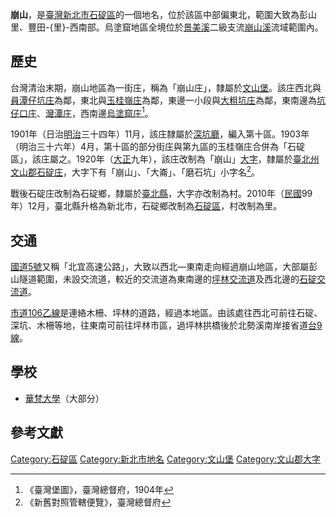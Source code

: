 {{noteTA
|1 = zh-cn:庄; zh-hk:庄; zh-tw:庄;
}}
'''崩山'''，是[[臺灣|臺灣]][[新北市|新北市]][[石碇區|石碇區]]的一個地名，位於該區中部偏東北，範圍大致為彭山里、豐田-{里}-西南部。烏塗窟地區全境位於[[景美溪|景美溪]]二級支流[[崩山溪|崩山溪]]流域範圍內。

==歷史==
台灣清治末期，崩山地區為一街庄，稱為「崩山庄」，隸屬於[[文山堡|文山堡]]。該庄西北與[[員潭仔坑庄|員潭仔坑庄]]為鄰，東北與[[玉桂嶺庄|玉桂嶺庄]]為鄰，東邊一小段與[[大粗坑庄|大粗坑庄]]為鄰，東南邊為[[坑子口_(新北市)|坑仔口庄]]、[[灣潭庄|灣潭庄]]，西南邊[[烏塗窟_(新北市)|烏塗窟庄]]<ref>《臺灣堡圖》，臺灣總督府，1904年</ref>。

1901年（日治[[明治|明治]]三十四年）11月，該庄隸屬於[[深坑廳|深坑廳]]，編入第十區。1903年（明治三十六年）4月，第十區的部分街庄與第九區的玉桂嶺庄合併為「石碇區」，該庄屬之。1920年（[[大正|大正]]九年），該庄改制為「崩山」[[大字|大字]]，隸屬於[[臺北州|臺北州]][[文山郡|文山郡]][[石碇庄|石碇庄]]，大字下有「崩山」、「大崙」、「磨石坑」小字名<ref>《新舊對照管轄便覽》，臺灣總督府</ref>。

戰後石碇庄改制為石碇鄉，隸屬於[[臺北縣|臺北縣]]，大字亦改制為村。2010年（[[中華民國|民國]]99年）12月，臺北縣升格為新北市，石碇鄉改制為[[石碇區|石碇區]]，村改制為里。

==交通==
[[蔣渭水高速公路|國道5號]]又稱「北宜高速公路」，大致以西北—東南走向經過崩山地區，大部屬彭山隧道範圍，未設交流道，較近的交流道為東南邊的[[坪林交流道|坪林交流道]]及西北邊的[[石碇交流道|石碇交流道]]。

[[市道106乙線|市道106乙線]]是連絡木柵、坪林的道路，經過本地區。由該處往西北可前往石碇、深坑、木柵等地，往東南可前往坪林市區，過坪林拱橋後於北勢溪南岸接省道[[台9線|台9線]]。

==學校==
*[[華梵大學|華梵大學]]（大部分）

==參考文獻==
{{reflist}}

{{文山郡}}

[[Category:石碇區|Category:石碇區]]
[[Category:新北市地名|Category:新北市地名]]
[[Category:文山堡|Category:文山堡]]
[[Category:文山郡大字|Category:文山郡大字]]